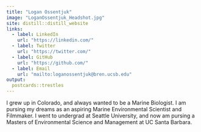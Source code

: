 ```yaml
---
title: "Logan Ossentjuk"
image: "LoganOssentjuk_Headshot.jpg"
site: distill::distill_website
links:
  - label: LinkedIn
    url: "https://linkedin.com/"
  - label: Twitter
    url: "https://twitter.com/"
  - label: GitHub
    url: "https://github.com/"
  - label: Email
    url: "mailto:loganossentjuk@bren.ucsb.edu"
output:
  postcards::trestles
---
```

 
I grew up in Colorado, and always wanted to be a Marine Biologist. I am pursing my dreams as an aspiring Marine Environmental Scientist and Filmmaker. I went to undergrad at Seattle University, and now am pursing a Masters of Environmental Science and Management at UC Santa Barbara. 

